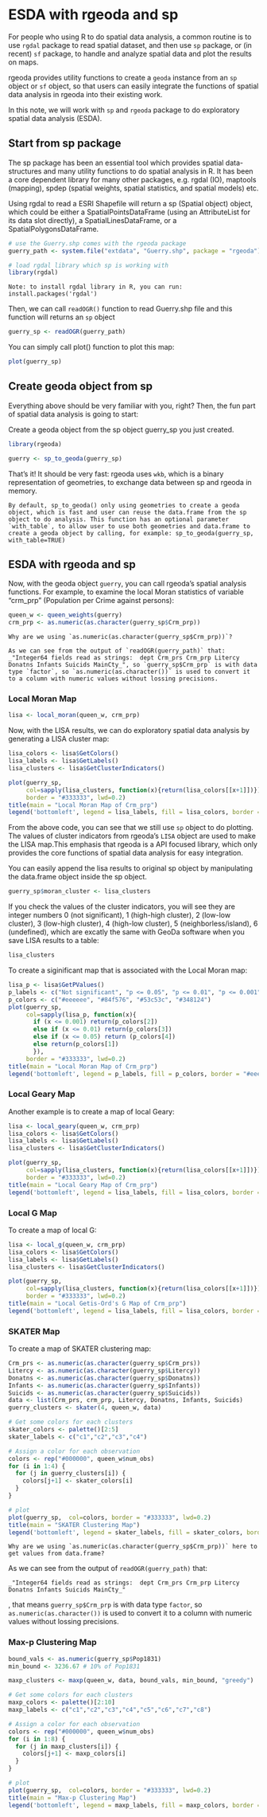 
# ESDA with rgeoda and sp

For people who using R to do spatial data analysis, a common routine is to use `rgdal` package to read spatial dataset, and then use `sp` package, or (in recent) `sf` package, to handle and analyze spatial data and plot the results on maps.

rgeoda provides utility functions to create a `geoda` instance from an `sp` object or `sf` object, so that users can easily integrate the functions of spatial data analysis in rgeoda into their existing work.

In this note, we will work with `sp` and `rgeoda` package to do exploratory spatial data analysis (ESDA).

## Start from sp package

The sp package has been an essential tool which provides spatial data-structures and many utility functions to do spatial analysis in R. It has been a core dependent library for many other packages, e.g. rgdal (IO), maptools (mapping), spdep (spatial weights, spatial statistics, and spatial models) etc.

Using rgdal to read a ESRI Shapefile will return a sp (Spatial object) object, which could be either a SpatialPointsDataFrame (using an AttributeList for its data slot directly), a SpatialLinesDataFrame, or a SpatialPolygonsDataFrame.

```r
# use the Guerry.shp comes with the rgeoda package
guerry_path <- system.file("extdata", "Guerry.shp", package = "rgeoda")

# load rgdal library which sp is working with
library(rgdal)
```

```block

Note: to install rgdal library in R, you can run: install.packages('rgdal')
```

Then, we can call `readOGR()` function to read Guerry.shp file and this function will returns an `sp` object

```r
guerry_sp <- readOGR(guerry_path)
```

You can simply call plot() function to plot this map:
```r
plot(guerry_sp)
```

## Create geoda object from sp

Everything above should be very familiar with you, right? Then, the fun part of spatial data analysis is going to start:

Create a geoda object from the sp object guerry_sp you just created.

```r
library(rgeoda)

guerry <- sp_to_geoda(guerry_sp)
```

That’s it! It should be very fast: rgeoda uses `wkb`, which is a binary representation of geometries, to exchange data between sp and rgeoda in memory.

```block
By default, sp_to_geoda() only using geometries to create a geoda object, which is fast and user can reuse the data.frame from the sp object to do analysis. This function has an optional parameter `with_table`, to allow user to use both geometries and data.frame to create a geoda object by calling, for example: sp_to_geoda(guerry_sp, with_table=TRUE)
```

## ESDA with rgeoda and sp

Now, with the geoda object `guerry`, you can call rgeoda’s spatial analysis functions. For example, to examine the local Moran statistics of variable “crm_prp” (Population per Crime against persons):

```r
queen_w <- queen_weights(guerry)
crm_prp <- as.numeric(as.character(guerry_sp$Crm_prp))
```


```block
Why are we using `as.numeric(as.character(guerry_sp$Crm_prp))`?

As we can see from the output of `readOGR(guerry_path)` that: _"Integer64 fields read as strings:  dept Crm_prs Crm_prp Litercy Donatns Infants Suicids MainCty_", so `guerry_sp$Crm_prp` is with data type `factor`, so `as.numeric(as.character())` is used to convert it to a column with numeric values without lossing precisions.
```


### Local Moran Map

```r
lisa <- local_moran(queen_w, crm_prp)
```

Now, with the LISA results, we can do exploratory spatial data analysis by generating a LISA cluster map:

```r
lisa_colors <- lisa$GetColors() 
lisa_labels <- lisa$GetLabels()
lisa_clusters <- lisa$GetClusterIndicators()

plot(guerry_sp, 
     col=sapply(lisa_clusters, function(x){return(lisa_colors[[x+1]])}), 
     border = "#333333", lwd=0.2)
title(main = "Local Moran Map of Crm_prp")
legend('bottomleft', legend = lisa_labels, fill = lisa_colors, border = "#eeeeee")
```

From the above code, you can see that we still use `sp` object to do plotting. The values of cluster indicators from rgeoda’s `LISA` object are used to make the LISA map.This emphasis that rgeoda is a API focused library, which only provides the core functions of spatial data analysis for easy integration.

You can easily append the lisa results to original sp object by manipulating the data.frame object inside the sp object.
```r
guerry_sp$moran_cluster <- lisa_clusters
```

If you check the values of the cluster indicators, you will see they are integer numbers 0 (not significant), 1 (high-high cluster), 2 (low-low cluster), 3 (low-high cluster), 4 (high-low cluster), 5 (neighborless/island), 6 (undefined), which are excatly the same with GeoDa software when you save LISA results to a table:

```r
lisa_clusters
```

To create a siginificant map that is associated with the Local Moran map:

```r
lisa_p <- lisa$GetPValues()
p_labels <- c("Not significant", "p <= 0.05", "p <= 0.01", "p <= 0.001")
p_colors <- c("#eeeeee", "#84f576", "#53c53c", "#348124")
plot(guerry_sp, 
     col=sapply(lisa_p, function(x){
       if (x <= 0.001) return(p_colors[2])
       else if (x <= 0.01) return(p_colors[3])
       else if (x <= 0.05) return (p_colors[4])
       else return(p_colors[1])
       }), 
     border = "#333333", lwd=0.2)
title(main = "Local Moran Map of Crm_prp")
legend('bottomleft', legend = p_labels, fill = p_colors, border = "#eeeeee")
```


### Local Geary Map

Another example is to create a map of local Geary:

```r
lisa <- local_geary(queen_w, crm_prp)
lisa_colors <- lisa$GetColors() 
lisa_labels <- lisa$GetLabels()
lisa_clusters <- lisa$GetClusterIndicators()

plot(guerry_sp, 
     col=sapply(lisa_clusters, function(x){return(lisa_colors[[x+1]])}), 
     border = "#333333", lwd=0.2)
title(main = "Local Geary Map of Crm_prp")
legend('bottomleft', legend = lisa_labels, fill = lisa_colors, border = "#eeeeee")
```

### Local G Map

To create a map of local G:
```r
lisa <- local_g(queen_w, crm_prp)
lisa_colors <- lisa$GetColors() 
lisa_labels <- lisa$GetLabels()
lisa_clusters <- lisa$GetClusterIndicators()

plot(guerry_sp, 
     col=sapply(lisa_clusters, function(x){return(lisa_colors[[x+1]])}), 
     border = "#333333", lwd=0.2)
title(main = "Local Getis-Ord's G Map of Crm_prp")
legend('bottomleft', legend = lisa_labels, fill = lisa_colors, border = "#eeeeee")
```

### SKATER Map

To create a map of SKATER clustering map:

```r
Crm_prs <- as.numeric(as.character(guerry_sp$Crm_prs))
Litercy <- as.numeric(as.character(guerry_sp$Litercy))
Donatns <- as.numeric(as.character(guerry_sp$Donatns))
Infants <- as.numeric(as.character(guerry_sp$Infants))
Suicids <- as.numeric(as.character(guerry_sp$Suicids))
data <- list(Crm_prs, crm_prp, Litercy, Donatns, Infants, Suicids)
guerry_clusters <- skater(4, queen_w, data)

# Get some colors for each clusters
skater_colors <- palette()[2:5]
skater_labels <- c("c1","c2","c3","c4")

# Assign a color for each observation
colors <- rep("#000000", queen_w$num_obs)
for (i in 1:4) {
  for (j in guerry_clusters[i]) {
    colors[j+1] <- skater_colors[i]
  }
}

# plot
plot(guerry_sp,  col=colors, border = "#333333", lwd=0.2)
title(main = "SKATER Clustering Map")
legend('bottomleft', legend = skater_labels, fill = skater_colors, border = "#eeeeee")
```


```block
Why are we using `as.numeric(as.character(guerry_sp$Crm_prp))` here to get values from data.frame?
```

As we can see from the output of `readOGR(guerry_path)` that: 
```
_"Integer64 fields read as strings:  dept Crm_prs Crm_prp Litercy Donatns Infants Suicids MainCty_"
```
, that means `guerry_sp$Crm_prp` is with data type `factor`, so `as.numeric(as.character())` is used to convert it to a column with numeric values without lossing precisions.


### Max-p Clustering Map

```r
bound_vals <- as.numeric(guerry_sp$Pop1831)
min_bound <- 3236.67 # 10% of Pop1831

maxp_clusters <- maxp(queen_w, data, bound_vals, min_bound, "greedy")

# Get some colors for each clusters
maxp_colors <- palette()[2:10]
maxp_labels <- c("c1","c2","c3","c4","c5","c6","c7","c8")

# Assign a color for each observation
colors <- rep("#000000", queen_w$num_obs)
for (i in 1:8) {
  for (j in maxp_clusters[i]) {
    colors[j+1] <- maxp_colors[i]
  }
}

# plot
plot(guerry_sp,  col=colors, border = "#333333", lwd=0.2)
title(main = "Max-p Clustering Map")
legend('bottomleft', legend = maxp_labels, fill = maxp_colors, border = "#eeeeee")
```
